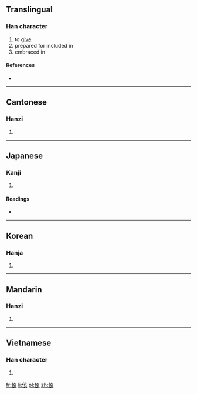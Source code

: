 ==Translingual==

===Han character===
{{Han char|rn=9|rad=人|as=06|sn=8|four=2028<sub>2</sub>|canj=人卜女人 (OYVO)|ids=⿰[[亻]][[亥]]}}

# to [[give]]
# prepared for included in
# embraced in

====References====
* {{Han ref|kx=0101.150|dkj=00580|dj=0214.070|hdz=10153.010|uh=4F85|ud=20357|bh=CBB4|bd=52148}}

----

==Cantonese==

===Hanzi===
{{yue-hanzi|jyut=|y=goi1}}

# {{defn|lang=yue|sort=人06}}

----

==Japanese==

===Kanji===
{{ja-kanji|grade=|rs=人06}}

# {{defn|lang=ja|sort=人06}}

====Readings====
* {{ja-readings|on=[[かい]] (kai)|kun=[[むせぶ]] (musebu)}}

----

==Korean==

===Hanja===
{{ko-hanja|hangeul=해|rv=hae|mr=hae}}

# {{defn|lang=ko|sort=人06}}

----

==Mandarin==

===Hanzi===
{{cmn-hanzi|pin=[[gāi]] ([[gai1]])|wg=kai<sup>1</sup>}}

# {{defn|lang=cmn|sort=人06}}

----

==Vietnamese==

===Han character===
{{vi-hantu|[[hời]]|rs=人06}}

# {{defn|lang=vi|sort=人06}}

[[fr:侅]]
[[li:侅]]
[[pl:侅]]
[[zh:侅]]